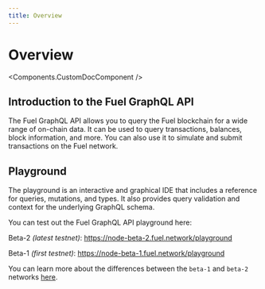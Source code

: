 ```yaml
---
title: Overview
---
```


# Overview

<Components.CustomDocComponent />

## Introduction to the Fuel GraphQL API

The Fuel GraphQL API allows you to query the Fuel blockchain for a wide range of on-chain data. It can be used to query transactions, balances, block information, and more. You can also use it to simulate and submit transactions on the Fuel network.

## Playground

The playground is an interactive and graphical IDE that includes a reference for queries, mutations, and types. It also provides query validation and context for the underlying GraphQL schema.

You can test out the Fuel GraphQL API playground here:

Beta-2 _(latest testnet)_:
https://node-beta-2.fuel.network/playground

Beta-1 _(first testnet)_:
https://node-beta-1.fuel.network/playground

You can learn more about the differences between the `beta-1` and `beta-2` networks [here](https://fuellabs.github.io/fuel-docs/master/networks/networks.html).
